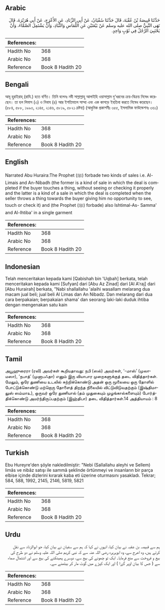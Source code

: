 ## Arabic


<div dir="rtl" lang="ar" style={{fontSize:'larger',backgroundColor:'#f8f9fa',padding:20}}>
حَدَّثَنَا قَبِيصَةُ بْنُ عُقْبَةَ، قَالَ حَدَّثَنَا سُفْيَانُ، عَنْ أَبِي الزِّنَادِ، عَنِ الأَعْرَجِ، عَنْ أَبِي هُرَيْرَةَ، قَالَ نَهَى النَّبِيُّ صلى الله عليه وسلم عَنْ بَيْعَتَيْنِ عَنِ اللِّمَاسِ وَالنِّبَاذِ، وَأَنْ يَشْتَمِلَ الصَّمَّاءَ، وَأَنْ يَحْتَبِيَ الرَّجُلُ فِي ثَوْبٍ وَاحِدٍ‏.‏
</div>
<div style={{backgroundColor:'#f8f9fa',padding:20, marginBottom: 10}}><table> <thead> <tr> <th>References:</th> <th></th> </tr> </thead> <tbody><tr><td>Hadith No</td><td>368</td></tr><tr><td>Arabic No</td><td>368</td></tr><tr><td>Reference</td><td>Book 8 Hadith 20</td></tr></tbody></table></div>

## Bengali


<div dir="ltr" lang="bn" style={{fontSize:'larger',backgroundColor:'#f8f9fa',padding:20}}>
আবূ হুরাইরাহ্ (রাযি.) হতে বর্ণিত। তিনি বলেনঃ নবী সাল্লাল্লাহু আলাইহি ওয়াসাল্লাম দু’ধরনের ক্রয়-বিক্রয় নিষেধ করেছেন। তা হল লিমাস (৩) ও নিবায (৪) আর ইশতিমালে সাম্মা এবং এক কাপড়ে ইহতিবা করতে নিষেধ করেছেন। (৫৮৪, ৫৮৮, ১৯৯৩, ২১৪৫, ২১৪৬, ৫৮১৯, ৫৮২১ দ্রষ্টব্য) (আধুনিক প্রকাশনীঃ ৩৫৫, ইসলামিক ফাউন্ডেশনঃ ৩৬১)
</div>
<div style={{backgroundColor:'#f8f9fa',padding:20, marginBottom: 10}}><table> <thead> <tr> <th>References:</th> <th></th> </tr> </thead> <tbody><tr><td>Hadith No</td><td>368</td></tr><tr><td>Arabic No</td><td>368</td></tr><tr><td>Reference</td><td>Book 8 Hadith 20</td></tr></tbody></table></div>

## English


<div dir="ltr" lang="en" style={{fontSize:'larger',backgroundColor:'#f8f9fa',padding:20}}>
Narrated Abu Huraira:The Prophet (ﷺ) forbade two kinds of sales i.e. Al-Limais and An-Nibadh (the former is a kind of sale in which the deal is completed if the buyer touches a thing, without seeing or checking it properly and the latter is a kind of a sale in which the deal is completed when the seller throws a thing towards the buyer giving him no opportunity to see, touch or check it) and (the Prophet (ﷺ) forbade) also Ishtimal-As- Samma' and Al-Ihtiba' in a single garment
</div>
<div style={{backgroundColor:'#f8f9fa',padding:20, marginBottom: 10}}><table> <thead> <tr> <th>References:</th> <th></th> </tr> </thead> <tbody><tr><td>Hadith No</td><td>368</td></tr><tr><td>Arabic No</td><td>368</td></tr><tr><td>Reference</td><td>Book 8 Hadith 20</td></tr></tbody></table></div>

## Indonesian


<div dir="ltr" lang="id" style={{fontSize:'larger',backgroundColor:'#f8f9fa',padding:20}}>
Telah menceritakan kepada kami [Qabishah bin 'Uqbah] berkata, telah menceritakan kepada kami [Sufyan] dari [Abu Az Zinad] dari [Al A'raj] dari [Abu Hurairah] berkata, "Nabi shallallahu 'alaihi wasallam melarang dua macam jual beli; jual beli Al Limas dan An Nibadz. Dan melarang dari dua cara berpakaian; berpakaian shama' dan seorang laki-laki duduk ihtiba dengan mengenakan satu kain
</div>
<div style={{backgroundColor:'#f8f9fa',padding:20, marginBottom: 10}}><table> <thead> <tr> <th>References:</th> <th></th> </tr> </thead> <tbody><tr><td>Hadith No</td><td>368</td></tr><tr><td>Arabic No</td><td>368</td></tr><tr><td>Reference</td><td>Book 8 Hadith 20</td></tr></tbody></table></div>

## Tamil


<div dir="ltr" lang="ta" style={{fontSize:'larger',backgroundColor:'#f8f9fa',padding:20}}>
அபூஹுரைரா (ரலி) அவர்கள் கூறியதாவது: நபி (ஸல்) அவர்கள், ‘-மாஸ்’ (முலாமஸா), ‘நபாத்’ (முனாபஃதா) எனும் இரு வியாபார முறைகளுக்குத் தடை விதித்தார்கள். மேலும், ஒரே துணியை உடலில் சுற்றிக்கொண்டு அதன் ஒரு மூலையை ஒரு தோளில் போட்டுக்கொண்டு மற்றொரு தோளைத் திறந்த நிலையில் விட்டுவிடுவதற்கும் (இஷ்திமாலுஸ் ஸம்மாஉ), ஒருவர் ஒரே துணியால் (தம் முதுகையும் முழங்கால்களையும்) போர்த்திக்கொண்டு அமர்ந்திருப்பதற்கும் (இஹ்திபா) தடை விதித்தார்கள்.14 அத்தியாயம் : 8
</div>
<div style={{backgroundColor:'#f8f9fa',padding:20, marginBottom: 10}}><table> <thead> <tr> <th>References:</th> <th></th> </tr> </thead> <tbody><tr><td>Hadith No</td><td>368</td></tr><tr><td>Arabic No</td><td>368</td></tr><tr><td>Reference</td><td>Book 8 Hadith 20</td></tr></tbody></table></div>

## Turkish


<div dir="ltr" lang="tr" style={{fontSize:'larger',backgroundColor:'#f8f9fa',padding:20}}>
Ebu Hureyre'den şöyle nakledilmiştir: "Nebi (Sallallahu aleyhi ve Sellem) limâs ve nibâz satışı ile sammâ şeklinde örtünmeyi ve insanların bir parça elbise içinde dizlerini kırarak kaba eti üzerine oturmasını yasakladı. Tekrar; 584, 588, 1992, 2145, 2146, 5819, 5821
</div>
<div style={{backgroundColor:'#f8f9fa',padding:20, marginBottom: 10}}><table> <thead> <tr> <th>References:</th> <th></th> </tr> </thead> <tbody><tr><td>Hadith No</td><td>368</td></tr><tr><td>Arabic No</td><td>368</td></tr><tr><td>Reference</td><td>Book 8 Hadith 20</td></tr></tbody></table></div>

## Urdu


<div dir="rtl" lang="ur" style={{fontSize:'larger',backgroundColor:'#f8f9fa',padding:20}}>
ہم سے قبیصہ بن عقبہ نے بیان کیا، انہوں نے کہا کہ ہم سے سفیان نے بیان کیا، جو ابوالزناد سے نقل کرتے ہیں، وہ اعرج سے، وہ ابوہریرہ رضی اللہ عنہ سے کہ نبی کریم صلی اللہ علیہ وسلم نے دو طرح کی بیع و فروخت سے منع فرمایا۔ ایک تو چھونے کی بیع سے، دوسرے پھینکنے کی بیع سے اور اشتمال صماء سے ( جس کا بیان اوپر گزرا ) اور ایک کپڑے میں گوٹ مار کر بیٹھنے سے۔
</div>
<div style={{backgroundColor:'#f8f9fa',padding:20, marginBottom: 10}}><table> <thead> <tr> <th>References:</th> <th></th> </tr> </thead> <tbody><tr><td>Hadith No</td><td>368</td></tr><tr><td>Arabic No</td><td>368</td></tr><tr><td>Reference</td><td>Book 8 Hadith 20</td></tr></tbody></table></div>
